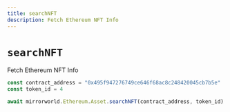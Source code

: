 ```yaml
---
title: searchNFT
description: Fetch Ethereum NFT Info
---
```


# `searchNFT`

Fetch Ethereum NFT Info

```js
const contract_address = "0x495f947276749ce646f68ac8c248420045cb7b5e"
const token_id = 4

await mirrorworld.Ethereum.Asset.searchNFT(contract_address, token_id)
```
